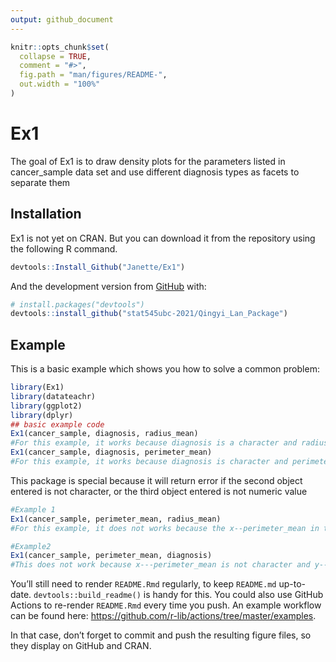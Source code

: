 ```yaml
---
output: github_document
---
```


<!-- README.md is generated from README.Rmd. Please edit that file -->

```r
knitr::opts_chunk$set(
  collapse = TRUE,
  comment = "#>",
  fig.path = "man/figures/README-",
  out.width = "100%"
)
```

# Ex1

<!-- badges: start -->
<!-- badges: end -->

The goal of Ex1 is to draw density plots for the parameters listed in 
  cancer_sample data set and use different diagnosis types as facets to separate them

## Installation

Ex1 is not yet on CRAN. But you can download it from the repository using the following R command.


``` r
devtools::Install_Github("Janette/Ex1")
```

And the development version from [GitHub](https://github.com/) with:

``` r
# install.packages("devtools")
devtools::install_github("stat545ubc-2021/Qingyi_Lan_Package")
```
## Example

This is a basic example which shows you how to solve a common problem:

```r
library(Ex1)
library(datateachr)
library(ggplot2)
library(dplyr)
## basic example code
Ex1(cancer_sample, diagnosis, radius_mean)
#For this example, it works because diagnosis is a character and radius_mean is a numeric variable. The density graph displaying distribution of radius mean in different diagnosis type is successfully generated
Ex1(cancer_sample, diagnosis, perimeter_mean)
#For this example, it works because diagnosis is character and perimeter_mean is a numeric variable.The density graph displaying distribution of perimeter mean in different diagnosis type is successfully generated
```

This package is special because it will return error if the second object entered is not character, or the third object entered is not numeric value
```r
#Example 1
Ex1(cancer_sample, perimeter_mean, radius_mean)
#For this example, it does not works because the x--perimeter_mean in this function is not character, but belongs to the class of numeric. 

#Example2
Ex1(cancer_sample, perimeter_mean, diagnosis)
#This does not work because x---perimeter_mean is not character and y--diagnosis is not numeric. 
```

You'll still need to render `README.Rmd` regularly, to keep `README.md` up-to-date. `devtools::build_readme()` is handy for this. You could also use GitHub Actions to re-render `README.Rmd` every time you push. An example workflow can be found here: <https://github.com/r-lib/actions/tree/master/examples>.

In that case, don't forget to commit and push the resulting figure files, so they display on GitHub and CRAN.
